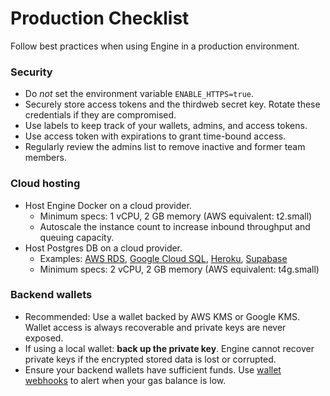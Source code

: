 # Production Checklist

Follow best practices when using Engine in a production environment.

### Security

- Do _not_ set the environment variable `ENABLE_HTTPS=true`.
- Securely store access tokens and the thirdweb secret key. Rotate these credentials if they are compromised.
- Use labels to keep track of your wallets, admins, and access tokens.
- Use access token with expirations to grant time-bound access.
- Regularly review the admins list to remove inactive and former team members.

### Cloud hosting

- Host Engine Docker on a cloud provider.
  - Minimum specs: 1 vCPU, 2 GB memory (AWS equivalent: t2.small)
  - Autoscale the instance count to increase inbound throughput and queuing capacity.
- Host Postgres DB on a cloud provider.
  - Examples: [AWS RDS](https://aws.amazon.com/rds/postgresql/), [Google Cloud SQL](https://cloud.google.com/sql/docs/postgres), [Heroku](https://www.heroku.com/postgres), [Supabase](https://supabase.com/docs/guides/database/overview)
  - Minimum specs: 2 vCPU, 2 GB memory (AWS equivalent: t4g.small)

### Backend wallets

- Recommended: Use a wallet backed by AWS KMS or Google KMS. Wallet access is always recoverable and private keys are never exposed.
- If using a local wallet: **back up the private key**. Engine cannot recover private keys if the encrypted stored data is lost or corrupted.
- Ensure your backend wallets have sufficient funds. Use [wallet webhooks](/infrastructure/engine/features/webhooks) to alert when your gas balance is low.
